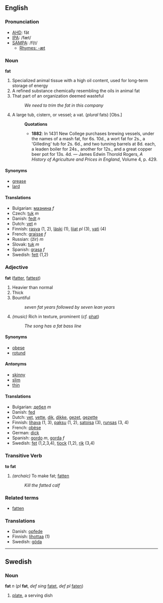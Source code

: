 ==English==

===Pronunciation===
*[[w:AHD|AHD]]: făt
*[[w:IPA|IPA]]: /fæt/
*[[w:SAMPA|SAMPA]]: /f{t/
**[[Rhymes:English:-æt|Rhymes: -æt]]

=== Noun ===
'''fat'''

# Specialized animal tissue with a high oil content, used for long-term storage of energy
# A refined substance chemically resembling the oils in animal fat
# That part of an organization deemed wasteful
#: ''We need to trim the fat in this company''
# A large tub, cistern, or vessel; a vat. (''plural'' fats) [Obs.]
#:'''Quotations'''
#:*'''1882''': In 1431 New College purchases brewing vessels, under the names of a mash fat, for 6s. 10d., a wort fat for 2s., a 'Gilleding' tub for 2s. 6d., and two tunning barrels at 8d. each, a leaden boiler for 24s., another for 12s., and a great copper beer pot for 13s. 4d. &mdash; James Edwin Thorold Rogers, ''A History of Agriculture and Prices in England'', Volume 4, p. 429.

==== Synonyms ====
*[[grease]]
*[[lard]]

==== Translations ====
*Bulgarian: [[мазнина]] ''f''
*Czech: [[tuk]] ''m''
*Danish: [[fedt]] ''n''
*Dutch: [[vet]] ''n''
*Finnish: [[rasva]] (1, 2), [[läski]] (1), [[liiat]] ''pl'' (3), [[vati#Finnish|vati]] (4)
*French: [[graisse]] ''f''
*Russian: (žir) ''m''
*Slovak: [[tuk]] ''m''
*Spanish: [[grasa]] ''f''
*Swedish: [[fett]] (1,2)

=== Adjective ===
'''fat''' ([[fatter]], [[fattest]])

# Heavier than normal
# Thick
# Bountiful
#: ''seven fat years followed by seven lean years''
# ''(music)'' Rich in texture, prominent (''cf.'' [[phat]])
#: ''The song has a fat bass line''

==== Synonyms ====
*[[obese]]
*[[rotund]]

==== Antonyms ====
*[[skinny]]
*[[slim]]
*[[thin]]

==== Translations ====
*Bulgarian: [[дебел]] ''m''
*Danish: [[fed]]
*Dutch: [[vet]], [[vette]], [[dik]], [[dikke]], [[gezet]], [[gezette]]
*Finnish: [[lihava]] (1, 3), [[paksu]] (1, 2), [[satoisa]] (3), [[runsas]] (3, 4)
*French: [[obèse]]
*German: [[dick]]
*Spanish: [[gordo]] ''m'', [[gorda]] ''f''
*Swedish: [[fet]] (1,2,3,4), [[tjock]] (1,2), [[rik]] (3,4)

=== Transitive Verb===
'''to fat'''

# ''(archaic)'' To make fat; [[fatten]]
#: ''Kill the fatted calf''

=== Related terms ===
*[[fatten]]

===Translations===
* Danish: [[opfede]]
*Finnish: [[lihottaa]] (1)
*Swedish: [[göda]]

----
==Swedish==
===Noun===
'''fat''' ''n'' (''pl'' '''fat''', ''def sing'' [[fatet]], ''def pl'' [[faten]])

# [[plate]], a serving dish